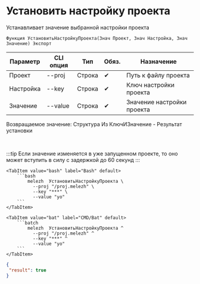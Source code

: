﻿---
sidebar_position: 5
description: Установить настройку проекта и другие функции для работы с Melezh в Открытом пакете интеграций - бесплатной open-source библиотеке интеграций для 1С:Предприятие 8, OneScript и CLI
keywords: [1C, 1С, 1С:Предприятие, 1С:Предприятие 8.3, API, Интеграция, Сервисы, Обмен, OneScript, CLI]
---


# Установить настройку проекта
 Устанавливает значение выбранной настройки проекта



`Функция УстановитьНастройкуПроекта(Знач Проект, Знач Настройка, Знач Значение) Экспорт`

  | Параметр | CLI опция | Тип | Обяз. | Назначение |
  |-|-|-|-|-|
  | Проект | --proj | Строка | &#x2714; | Путь к файлу проекта |
  | Настройка | --key | Строка | &#x2714; | Ключ настройки проекта |
  | Значение | --value | Строка | &#x2714; | Значение настройки проекта |

  
  Возвращаемое значение:   Структура Из КлючИЗначение - Результат установки

<br/>

:::tip
Если значение изменяется в уже запущенном проекте, то оно может вступить в силу с задержкой до 60 секунд
:::
<br/>


    

 <Tabs>
  
    <TabItem value="bash" label="Bash" default>
        ```bash
            melezh  УстановитьНастройкуПроекта \
              --proj "/proj.melezh" \
              --key "***" \
              --value "yo"
        ```
    </TabItem>
  
    <TabItem value="bat" label="CMD/Bat" default>
        ```batch
            melezh  УстановитьНастройкуПроекта ^
              --proj "/proj.melezh" ^
              --key "***" ^
              --value "yo"
        ```
    </TabItem>
</Tabs>

```json title="Результат"
{
 "result": true
}
```
